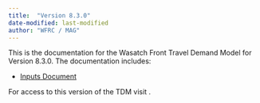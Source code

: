 ```yaml
---
title:  "Version 8.3.0"
date-modified: last-modified
author: "WFRC / MAG"
---
```


This is the documentation for the Wasatch Front Travel Demand Model for Version 8.3.0. The documentation includes:

 - [Inputs Document](downloads.qmd)

For access to this version of the TDM visit .
